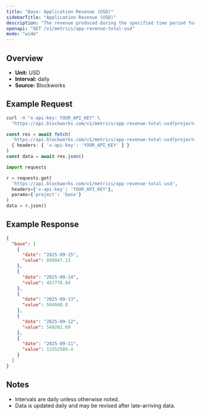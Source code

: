 ```yaml
---
title: "Base: Application Revenue (USD)"
sidebarTitle: "Application Revenue (USD)"
description: "The revenue produced during the specified time period for given blockchain."
openapi: "GET /v1/metrics/app-revenue-total-usd"
mode: "wide"
---
```


## Overview

- **Unit:** USD
- **Interval:** daily
- **Source:** Blockworks

## Example Request

<CodeGroup>

```bash cURL
curl -H "x-api-key: YOUR_API_KEY" \
  "https://api.blockworks.com/v1/metrics/app-revenue-total-usd?project=base"
```

```typescript TypeScript
const res = await fetch(
  'https://api.blockworks.com/v1/metrics/app-revenue-total-usd?project=base',
  { headers: { 'x-api-key': 'YOUR_API_KEY' } }
)
const data = await res.json()
```

```python Python
import requests

r = requests.get(
  'https://api.blockworks.com/v1/metrics/app-revenue-total-usd',
  headers={'x-api-key': 'YOUR_API_KEY'},
  params={'project': 'base'}
)
data = r.json()
```

</CodeGroup>

## Example Response

```json
{
  "base": [
    {
      "date": "2025-09-15",
      "value": 898047.13
    },
    {
      "date": "2025-09-14",
      "value": 457778.84
    },
    {
      "date": "2025-09-13",
      "value": 504040.8
    },
    {
      "date": "2025-09-12",
      "value": 549202.69
    },
    {
      "date": "2025-09-11",
      "value": 13352589.4
    }
  ]
}
```

## Notes
- Intervals are daily unless otherwise noted.
- Data is updated daily and may be revised after late-arriving data.